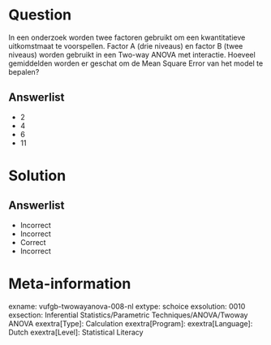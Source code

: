 Question
========

In een onderzoek worden twee factoren gebruikt om een kwantitatieve uitkomstmaat te voorspellen. Factor A (drie niveaus) en factor B (twee niveaus) worden gebruikt in een Two-way ANOVA  met interactie.  Hoeveel gemiddelden worden er geschat om de Mean Square Error van het model te bepalen?
  
Answerlist
----------
* 2
* 4
* 6 
* 11

Solution
========

Answerlist
----------
* Incorrect
* Incorrect
* Correct
* Incorrect

Meta-information
================
exname: vufgb-twowayanova-008-nl
extype: schoice
exsolution: 0010
exsection: Inferential Statistics/Parametric Techniques/ANOVA/Twoway ANOVA
exextra[Type]: Calculation
exextra[Program]: 
exextra[Language]: Dutch
exextra[Level]: Statistical Literacy
